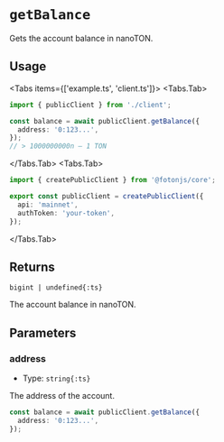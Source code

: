 
# `getBalance`

Gets the account balance in nanoTON.

## Usage

<Tabs items={['example.ts', 'client.ts']}>
<Tabs.Tab>
```ts
import { publicClient } from './client';

const balance = await publicClient.getBalance({
  address: '0:123...',
});
// > 1000000000n – 1 TON
```
</Tabs.Tab>
<Tabs.Tab>
```ts
import { createPublicClient } from '@fotonjs/core';

export const publicClient = createPublicClient({
  api: 'mainnet',
  authToken: 'your-token',
});
```
</Tabs.Tab>
</Tabs>

## Returns

`bigint | undefined{:ts}`

The account balance in nanoTON.

## Parameters

### address
- Type: `string{:ts}`

The address of the account.

```ts {2}
const balance = await publicClient.getBalance({
  address: '0:123...',
});
```
